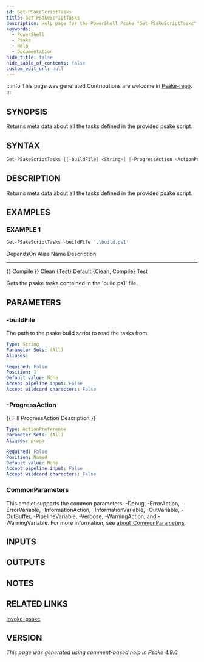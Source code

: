 ```yaml
---
id: Get-PSakeScriptTasks
title: Get-PSakeScriptTasks
description: Help page for the PowerShell Psake "Get-PSakeScriptTasks" command
keywords:
  - PowerShell
  - Psake
  - Help
  - Documentation
hide_title: false
hide_table_of_contents: false
custom_edit_url: null
---
```


:::info This page was generated
Contributions are welcome in [Psake-repo](https://github.com/psake/psake).
:::

## SYNOPSIS

Returns meta data about all the tasks defined in the provided psake script.

## SYNTAX

```powershell
Get-PSakeScriptTasks [[-buildFile] <String>] [-ProgressAction <ActionPreference>] [<CommonParameters>]
```

## DESCRIPTION

Returns meta data about all the tasks defined in the provided psake script.

## EXAMPLES

### EXAMPLE 1

```powershell
Get-PSakeScriptTasks -buildFile '.\build.ps1'
```

DependsOn        Alias Name    Description
---------        ----- ----    -----------
\{\}                     Compile
\{\}                     Clean
\{Test\}                 Default
\{Clean, Compile\}       Test

Gets the psake tasks contained in the 'build.ps1' file.

## PARAMETERS

### -buildFile

The path to the psake build script to read the tasks from.

```yaml
Type: String
Parameter Sets: (All)
Aliases:

Required: False
Position: 1
Default value: None
Accept pipeline input: False
Accept wildcard characters: False
```

### -ProgressAction

\{\{ Fill ProgressAction Description \}\}

```yaml
Type: ActionPreference
Parameter Sets: (All)
Aliases: proga

Required: False
Position: Named
Default value: None
Accept pipeline input: False
Accept wildcard characters: False
```

### CommonParameters

This cmdlet supports the common parameters: -Debug, -ErrorAction, -ErrorVariable, -InformationAction, -InformationVariable, -OutVariable, -OutBuffer, -PipelineVariable, -Verbose, -WarningAction, and -WarningVariable. For more information, see [about_CommonParameters](http://go.microsoft.com/fwlink/?LinkID=113216).

## INPUTS

## OUTPUTS

## NOTES

## RELATED LINKS

[Invoke-psake](Invoke-psake.mdx)

## VERSION

*This page was generated using comment-based help in [Psake 4.9.0](https://github.com/psake/psake).*
